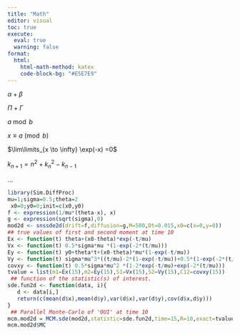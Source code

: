 ```yaml
---
title: "Math"
editor: visual
toc: true
execute: 
  eval: true
  warning: false
format:
  html:
    html-math-method: katex
    code-block-bg: "#E5E7E9"
---
```


$\alpha + \beta$

$\Pi + \Gamma$

$a \bmod b$

$x \equiv a \pmod{b}$

$\lim\limits_{x \to \infty} \exp(-x) =0$

$k_{n+1} = n^2 +k_n^2 - k_{n-1}$

$\dots$

```r
library(Sim.DiffProc)
mu=1;sigma=0.5;theta=2
 x0=0;y0=0;init=c(x0,y0)
f <- expression(1/mu*(theta-x), x)  
g <- expression(sqrt(sigma),0)
mod2d <- snssde2d(drift=f,diffusion=g,M=500,Dt=0.015,x0=c(x=0,y=0))
## true values of first and second moment at time 10
Ex <- function(t) theta+(x0-theta)*exp(-t/mu)
Vx <- function(t) 0.5*sigma*mu *(1-exp(-2*(t/mu)))
Ey <- function(t) y0+theta*t+(x0-theta)*mu*(1-exp(-t/mu))
Vy <- function(t) sigma*mu^3*((t/mu)-2*(1-exp(-t/mu))+0.5*(1-exp(-2*(t/mu))))
covxy <- function(t) 0.5*sigma*mu^2 *(1-2*exp(-t/mu)+exp(-2*(t/mu)))
tvalue = list(m1=Ex(15),m2=Ey(15),S1=Vx(15),S2=Vy(15),C12=covxy(15))
 ## function of the statistic(s) of interest.
sde.fun2d <- function(data, i){
   d <- data[i,]
   return(c(mean(d$x),mean(d$y),var(d$x),var(d$y),cov(d$x,d$y)))
}
 ## Parallel Monte-Carlo of 'OUI' at time 10
mcm.mod2d = MCM.sde(mod2d,statistic=sde.fun2d,time=15,R=10,exact=tvalue,parallel="snow",ncpus=2)
mcm.mod2d$MC
```

```{=tex}
\begin{equation*}
\begin{cases}
\begin{split}
dX_{t} &= \left( \alpha \, X_{t} \, \left( 1 - \frac{X_{t}}{\beta} \right) - \frac{\delta \, X_{t}^2 \, Y_{t}}{\left( \kappa + X_{t}^2 \right)} \right) \:dt +  \sqrt{\sigma_{1}} \, X_{t} \, \left( 1 - Y_{t} \right) \:dW_{1,t} \\
dY_{t} &= \left( \frac{\gamma \, X_{t}^2 \, Y_{t}}{\left( \kappa + X_{t}^2 \right)} - \mu \, Y_{t}^2 \right) \:dt +  \left| \sigma_{2}\right|  \, Y_{t} \, \left( 1 - X_{t} \right) \:dW_{2,t}
\end{split}
\end{cases}
\end{equation*}
```
```{=tex}
\begin{equation}
\begin{cases}
\begin{split}
\frac{d}{dt} m_{1}(t) ~&= \frac{\left( \theta - m_{1}(t) \right)}{\mu} \\
\frac{d}{dt} m_{2}(t) ~&= m_{1}(t) \\
\frac{d}{dt} S_{1}(t) ~&= \sigma - 2 \, \left( \frac{S_{1}(t)}{\mu} \right) \\
\frac{d}{dt} S_{2}(t) ~&= 2 \, C_{12}(t) \\
\frac{d}{dt} C_{12}(t) &= S_{1}(t) - \frac{C_{12}(t)}{\mu}
\end{split}
\end{cases}
\end{equation}
```
```{=tex}
\begin{equation}
 \left.\begin{aligned}
        B'&=-\partial \times E,\\
        E'&=\partial \times B - 4\pi j,
       \end{aligned}
 \right\}
 \qquad \text{Maxwell's equations}
\end{equation}
```
```{=tex}
\numberwithin{equation}{subsection}
\section{First Section}
\subsection{A subsection}
\begin{equation}
  L' = {L}{\sqrt{1-\frac{v^2}{c^2}}}
\end{equation}
```
